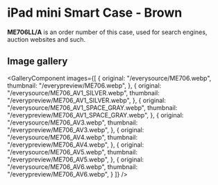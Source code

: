 
# iPad mini Smart Case - Brown

<Callout type='info' emoji='👉🏻'>**ME706LL/A** is an order number of this case, used for search engines, auction websites and such.</Callout>

## Image gallery

<GalleryComponent
    images={[
      {
        original: "/everysource/ME706.webp",
        thumbnail: "/everypreview/ME706.webp",
      },
      {
        original: "/everysource/ME706_AV1_SILVER.webp",
        thumbnail: "/everypreview/ME706_AV1_SILVER.webp",
      },
      {
        original: "/everysource/ME706_AV1_SPACE_GRAY.webp",
        thumbnail: "/everypreview/ME706_AV1_SPACE_GRAY.webp",
      },
      {
        original: "/everysource/ME706_AV3.webp",
        thumbnail: "/everypreview/ME706_AV3.webp",
      },
      {
        original: "/everysource/ME706_AV4.webp",
        thumbnail: "/everypreview/ME706_AV4.webp",
      },
      {
        original: "/everysource/ME706_AV5.webp",
        thumbnail: "/everypreview/ME706_AV5.webp",
      },
      {
        original: "/everysource/ME706_AV6.webp",
        thumbnail: "/everypreview/ME706_AV6.webp",
      }
    ]}
  />
